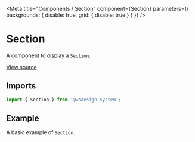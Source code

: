 
<Meta
  title="Components / Section"
  component={Section}
  parameters={{ backgrounds: { disable: true, grid: { disable: true } } }}
/>

# Section

A component to display a `Section`.

[View source](https://github.com/actarian/wsdesign-system/tree/main/@components/card)

## Imports

```js
import { Section } from '@wsdesign-system';
```

<!--
## Props

<ArgsTable of={SectionProps} />
-->

## Example

A basic example of `Section`.

<Canvas>
  <Story name="Section">
    <Section></Section>
  </Story>
</Canvas>
